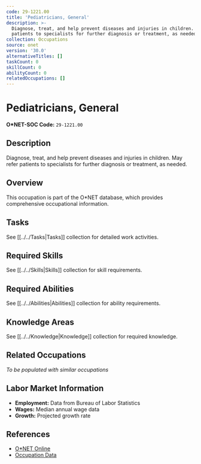 ```yaml
---
code: 29-1221.00
title: 'Pediatricians, General'
description: >-
  Diagnose, treat, and help prevent diseases and injuries in children. May refer
  patients to specialists for further diagnosis or treatment, as needed.
collection: Occupations
source: onet
version: '30.0'
alternativeTitles: []
taskCount: 0
skillCount: 0
abilityCount: 0
relatedOccupations: []
---
```

# Pediatricians, General

**O*NET-SOC Code:** `29-1221.00`

## Description

Diagnose, treat, and help prevent diseases and injuries in children. May refer patients to specialists for further diagnosis or treatment, as needed.

## Overview

This occupation is part of the O*NET database, which provides comprehensive occupational information.

## Tasks

See [[../../Tasks|Tasks]] collection for detailed work activities.

## Required Skills

See [[../../Skills|Skills]] collection for skill requirements.

## Required Abilities

See [[../../Abilities|Abilities]] collection for ability requirements.

## Knowledge Areas

See [[../../Knowledge|Knowledge]] collection for required knowledge.

## Related Occupations

*To be populated with similar occupations*

## Labor Market Information

- **Employment:** Data from Bureau of Labor Statistics
- **Wages:** Median annual wage data
- **Growth:** Projected growth rate

## References

- [O*NET Online](https://www.onetonline.org/link/summary/29-1221.00)
- [Occupation Data](https://www.onetcenter.org/)
